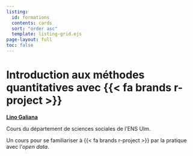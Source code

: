 ```yaml
---
listing:
  id: formations
  contents: cards
  sort: "order asc"
  template: listing-grid.ejs
page-layout: full
toc: false
---
```


# Introduction aux méthodes quantitatives avec {{< fa brands r-project >}}

[**Lino Galiana**](https://www.linogaliana.fr/)

Cours du département de sciences sociales de l'ENS Ulm. 

Un cours pour se familiariser à {{< fa brands r-project >}} par la
pratique avec l'_open data_.

::: {#formations}
:::

